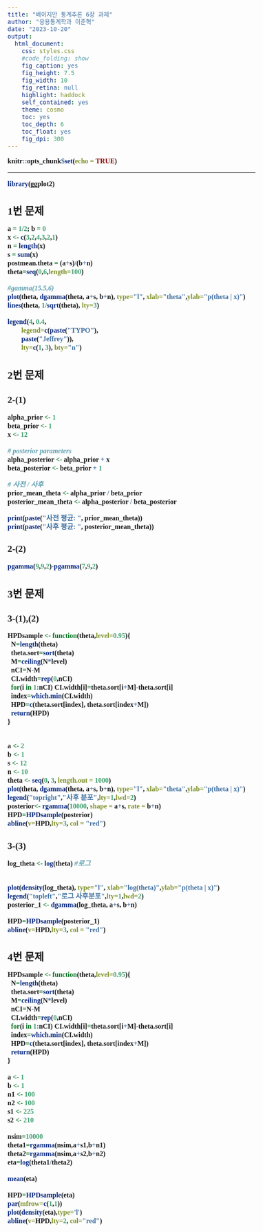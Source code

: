 ```yaml
---
title: "베이지안 통계추론 6장 과제"
author: "응용통계학과 이준혁"
date: "2023-10-20"
output:
  html_document:
    css: styles.css
    #code_folding: show
    fig_caption: yes
    fig_height: 7.5
    fig_width: 10
    fig_retina: null
    highlight: haddock
    self_contained: yes
    theme: cosmo
    toc: yes
    toc_depth: 6
    toc_float: yes
    fig_dpi: 300
---
```


```r
knitr::opts_chunk$set(echo = TRUE)
```
<style type="text/css">
  body, td {
     font-size: 16px;
     font-family: 맑은 고딕
  }
  code.r{
    font-size: 16px;
    font-weight: bold;
    font-family: 맑은 고딕
  }
  pre {
    font-size: 14px
    font-family: 맑은 고딕
  }
  h1,h2,h3,h4,h5,h6{
    font-family: 맑은 고딕;
    font-weight: bold;
  }
  h1{
    font-size: 18pt;
  }
  h2{
    font-size: 16pt;
  }
  h3{
    font-size: 14pt;
  }
</style>

---
```r
library(ggplot2)
```

# 1번 문제

```r
a = 1/2; b = 0
x <- c(3,2,4,3,2,1)
n = length(x)
s = sum(x)
postmean.theta = (a+s)/(b+n)
theta=seq(0,6,length=100)

#gamma(15.5,6)
plot(theta, dgamma(theta, a+s, b+n), type="l", xlab="theta",ylab="p(theta | x)")
lines(theta, 1/sqrt(theta), lty=3)

legend(4, 0.4,
        legend=c(paste("TYPO"),
        paste("Jeffrey")),
        lty=c(1, 3), bty="n")
```

# 2번 문제

## 2-(1)

```r
alpha_prior <- 1
beta_prior <- 1
x <- 12

# posterior parameters
alpha_posterior <- alpha_prior + x
beta_posterior <- beta_prior + 1

# 사전 / 사후
prior_mean_theta <- alpha_prior / beta_prior 
posterior_mean_theta <- alpha_posterior / beta_posterior 

print(paste("사전 평균: ", prior_mean_theta))
print(paste("사후 평균: ", posterior_mean_theta))
```

## 2-(2)

```r
pgamma(9,9,2)-pgamma(7,9,2)
```

# 3번 문제

## 3-(1),(2)

```r
HPDsample <- function(theta,level=0.95){
  N=length(theta)
  theta.sort=sort(theta)
  M=ceiling(N*level)
  nCI=N-M
  CI.width=rep(0,nCI)
  for(i in 1:nCI) CI.width[i]=theta.sort[i+M]-theta.sort[i]
  index=which.min(CI.width)
  HPD=c(theta.sort[index], theta.sort[index+M])
  return(HPD)
}


a <- 2
b <- 1
s <- 12
n <- 10
theta <- seq(0, 3, length.out = 1000)
plot(theta, dgamma(theta, a+s, b+n), type="l", xlab="theta",ylab="p(theta | x)")
legend("topright","사후 분포",lty=1,lwd=2)
posterior<- rgamma(10000, shape = a+s, rate = b+n)
HPD=HPDsample(posterior)
abline(v=HPD,lty=3, col = "red")
```


## 3-(3)

```r
log_theta <- log(theta) #로그


plot(density(log_theta), type="l", xlab="log(theta)",ylab="p(theta | x)")
legend("topleft","로그 사후분포",lty=1,lwd=2)
posterior_1 <- dgamma(log_theta, a+s, b+n)

HPD=HPDsample(posterior_1)
abline(v=HPD,lty=3, col = "red")
```


# 4번 문제

```r
HPDsample <- function(theta,level=0.95){
  N=length(theta)
  theta.sort=sort(theta)
  M=ceiling(N*level)
  nCI=N-M
  CI.width=rep(0,nCI)
  for(i in 1:nCI) CI.width[i]=theta.sort[i+M]-theta.sort[i]
  index=which.min(CI.width)
  HPD=c(theta.sort[index], theta.sort[index+M])
  return(HPD)
}

a <- 1
b <- 1
n1 <- 100
n2 <- 100
s1 <- 225
s2 <- 210

nsim=10000
theta1=rgamma(nsim,a+s1,b+n1)
theta2=rgamma(nsim,a+s2,b+n2)
eta=log(theta1/theta2)

mean(eta)

HPD=HPDsample(eta)
par(mfrow=c(1,1))
plot(density(eta),type='l')
abline(v=HPD,lty=2, col="red")
```

